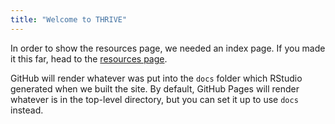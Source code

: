 ```yaml
---
title: "Welcome to THRIVE"
---
```


In order to show the resources page, we needed an index page. 
If you made it this far, head to the [resources page](resources.html).

GitHub will render whatever was put into the `docs` folder which RStudio
generated when we built the site.
By default, GitHub Pages will render whatever is in the top-level directory, 
but you can set it up to use `docs` instead.